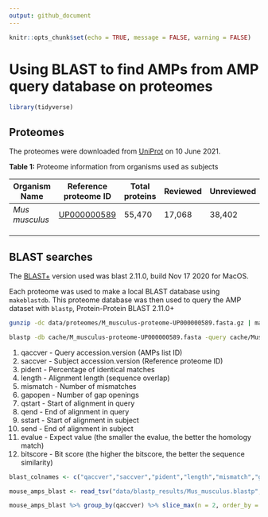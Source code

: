 ```yaml
---
output: github_document
---
```


```r
knitr::opts_chunk$set(echo = TRUE, message = FALSE, warning = FALSE)
```

# Using BLAST to find AMPs from AMP query database on proteomes

```r

library(tidyverse)

```

## Proteomes

The proteomes were downloaded from [UniProt](https://www.uniprot.org/proteomes) on 10 June 2021.

**Table 1:** Proteome information from organisms used as subjects 

| Organism Name | Reference proteome ID | Total proteins | Reviewed | Unreviewed |
| --------------- | --------------- | --------------- | --------------- | --------------- |
| *Mus musculus* | [UP000000589](https://www.uniprot.org/proteomes/UP000000589) | 55,470 | 17,068 | 38,402 |
| | | | | | |
| | | | | | |
| | | | | | |

## BLAST searches

The [BLAST+](https://pubmed.ncbi.nlm.nih.gov/20003500/) version used was blast 2.11.0, build Nov 17 2020 for MacOS.

Each proteome was used to make a local BLAST database using `makeblastdb`. This proteome database was then used to query the AMP dataset with `blastp`, Protein-Protein BLAST 2.11.0+
```bash
gunzip -dc data/proteomes/M_musculus-proteome-UP000000589.fasta.gz | makeblastdb -in - -title M_musculus-proteome-UP000000589 -dbtype prot -out cache/M_musculus-proteome-UP000000589.fasta
```


```bash
blastp -db cache/M_musculus-proteome-UP000000589.fasta -query cache/Mus_musculus.fasta -outfmt 6 -max_target_seqs 5 -evalue=0.00001 > data/blastp_results/Mus_musculus.blastp
```

            
1. qaccver - Query accession.version (AMPs list ID)
2. saccver - Subject accession.version (Reference proteome ID)
3. pident - Percentage of identical matches
4. length - Alignment length (sequence overlap)
5. mismatch - Number of mismatches
6. gapopen - Number of gap openings
7. qstart - Start of alignment in query
8. qend - End of alignment in query
9. sstart - Start of alignment in subject
10. send - End of alignment in subject
11. evalue - Expect value (the smaller the evalue, the better the homology match)
12. bitscore - Bit score (the higher the bitscore, the better the sequence similarity)

        

```r
blast_colnames <- c("qaccver","saccver","pident","length","mismatch","gapopen","qstart","qend","sstart","send","evalue","bitscore")

mouse_amps_blast <- read_tsv("data/blastp_results/Mus_musculus.blastp", col_names = blast_colnames)

mouse_amps_blast %>% group_by(qaccver) %>% slice_max(n = 2, order_by = bitscore)



```


